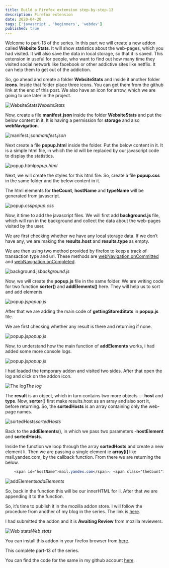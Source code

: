 ```yaml
---
title: Build a Firefox extension step-by-step-13
description: Firefox extension
date: 2020-04-20
tags: ['javascript', 'beginners', 'webdev']
published: true
---
```


Welcome to part-13 of the series. In this part we will create a new addon called **Website Stats**. It will show statistics about the web-pages, which you had visited. It will also save the data in local storage, so that it is saved. This extension in useful for people, who want to find out how many time they visited social network like facebook or other addictive sites like netflix. It can help them to get out of the addiction.

So, go ahead and create a folder **WebsiteStats** and inside it another folder **icons**. Inside that folder place three icons. You can get them from the github link at the end of this post. We also have an icon for arrow, which we are going to use later in the project.

![WebsiteStats](https://ik.imagekit.io/thewebdev/FirefoxAddons/13/1_tGVCnjeD4J.png)*WebsiteStats*

Now, create a file **manifest.json** inside the folder **WebsiteStats** and put the below content in it. It is having a permission for **storage** and also **webNavigation**.

![manifest.json](https://ik.imagekit.io/thewebdev/FirefoxAddons/13/2_9W9qSgBKiW.png)*manifest.json*

Next create a file **popup.html** inside the folder. Put the below content in it. It is a simple html file, in which the id will be replaced by our javascript code to display the statistics.

![popup.html](https://ik.imagekit.io/thewebdev/FirefoxAddons/13/3_PWTaMOTzC.png)*popup.html*

Next, we will create the styles for this html file. So, create a file **popup.css** in the same folder and the below content in it.

The html elements for **theCount**, **hostName** and **typeName** will be generated from javascript.

![popup.css](https://ik.imagekit.io/thewebdev/FirefoxAddons/13/4__AFPi901S.png)*popup.css*

Now, it time to add the javascript files. We will first add **background.js** file, which will run in the background and collect the data about the web-pages visited by the user.

We are first checking whether we have any local storage data. If we don’t have any, we are making the **results.host** and **results.type** as empty.

We are then using two method provided by firefox to keep a track of transaction type and url. These methods are [webNavigation.onCommitted](https://developer.mozilla.org/en-US/docs/Mozilla/Add-ons/WebExtensions/API/webNavigation/onCommitted) and [webNavigation.onCompleted](https://developer.mozilla.org/en-US/docs/Mozilla/Add-ons/WebExtensions/API/webNavigation/onCompleted).

![background.js](https://ik.imagekit.io/thewebdev/FirefoxAddons/13/5_5qw73G4HO9.png)*background.js*

Now, we will create the **popup.js** file in the same folder. We are writing code for two function **sorter()** and **addElements()** here. They will help us to sort and add elements.

![popup.js](https://ik.imagekit.io/thewebdev/FirefoxAddons/13/6_evDrDj0p2w.png)*popup.js*

After that we are adding the main code of **gettingStoredStats** in **popup.js** file.

We are first checking whether any result is there and returning if none.

![popup.js](https://ik.imagekit.io/thewebdev/FirefoxAddons/13/7_pk8rQamBIx.png)*popup.js*

Now, to understand how the main function of **addElements** works, i had added some more console logs.

![popup.js](https://ik.imagekit.io/thewebdev/FirefoxAddons/13/8_Y7LhZZJxxU.png)*popup.js*

I had loaded the temporary addon and visited two sides. After that open the log and click on the addon icon.

![The log](https://ik.imagekit.io/thewebdev/FirefoxAddons/13/9_bpL4Y_c3HK.png)*The log*

The **result** is an object, which in turn contains two more objects — **host** and **type**. Now, **sorter**() first make results.host as an array and also sort it, before returning. So, the **sortedHosts** is an array containing only the web-page names.

![sortedHosts](https://ik.imagekit.io/thewebdev/FirefoxAddons/13/10_Wl1SbZY0I.png)*sortedHosts*

Back to the **addElements**(), in which we pass two parameters -**hostElement** and **sortedHosts**.

Inside the function we loop through the array **sortedHosts** and create a new element li. Then we are passing a single element ie **array[i]** like mail.yandex.com, by the callback function. From there we are returning the below.


```css
    <span id="hostName">mail.yandex.com</span>: <span class="theCount">1</span> visit(s)
```


![addElements](https://ik.imagekit.io/thewebdev/FirefoxAddons/13/11_zUtx2bBO6.png)*addElements*

So, back in the function this will be our innerHTML for li. After that we are appending it to the function.

So, it’s time to publish it in the mozilla addon store. I will follow the procedure from another of my blog in the series. The link is [here](https://medium.com/@nabendu82/creating-firefox-browser-extensions-2-ddf1f236f401).

I had submitted the addon and it is **Awaiting Review** from mozilla reviewers.

![Web stats](https://ik.imagekit.io/thewebdev/FirefoxAddons/13/12_dN6-OA1IYp.png)*Web stats*

You can install this addon in your firefox browser from [here](https://addons.mozilla.org/en-US/firefox/addon/website-stats/).

This complete part-13 of the series.

You can find the code for the same in my github account [here](https://github.com/nabendu82/Addons).
